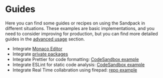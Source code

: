 # Guides

Here you can find some guides or recipes on using the Sandpack in different situations. These examples are basic implementations, and you need to consider improving for production, but you can find more detailed guides in the [advanced usage](/advanced-usage/provider) section.

- Integrate [Monaco Editor](/guides/integrate-monaco-editor)
- Integrate [private packages](/guides/private-packages)
- Integrate Prettier for code formatting: [CodeSandbox example](https://codesandbox.io/s/sandpack-prettier-1po91?file=/src/App.js)
- Integrate ESLint for static code analysis: [CodeSandbox example](https://codesandbox.io/s/sandpack-eslint-vztlt?file=/src/App.tsx)
- Integrate Real Time collabration using firepad: [repo example](https://github.com/hussamkhatib/Real-time-collaborative-sandpack)
